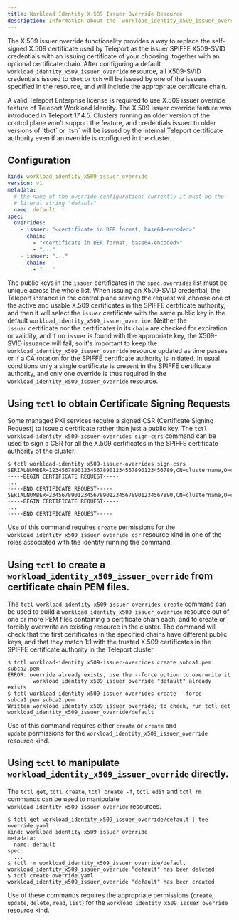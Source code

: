 ```yaml
---
title: Workload Identity X.509 Issuer Override Resource
description: Information about the `workload_identity_x509_issuer_override` resource
---
```


The X.509 issuer override functionality provides a way to replace the self-signed X.509 certificate used by Teleport as the issuer SPIFFE X509-SVID credentials with an issuing certificate of your choosing, together with an optional certificate chain. After configuring a default `workload_identity_x509_issuer_override` resource, all X509-SVID credentials issued to `tbot` or `tsh` will be issued by one of the issuers specified in the resource, and will include the appropriate certificate chain.

<Admonition type="warning" title="Teleport Enterprise Required">
A valid Teleport Enterprise license is required to use X.509 issuer override feature of Teleport Workload Identity.
</Admonition>

<Admonition type="note" title="Version requirement">
The X.509 issuer override feature was introduced in Teleport 17.4.5. Clusters running an older version of the control plane won't support the feature, and credentials issued to older versions of `tbot` or `tsh` will be issued by the internal Teleport certificate authority even if an override is configured in the cluster.
</Admonition>

## Configuration

```yaml
kind: workload_identity_x509_issuer_override
version: v1
metadata:
  # the name of the override configuration; currently it must be the
  # literal string "default"
  name: default
spec:
  overrides:
    - issuer: "<certificate in DER format, base64-encoded>"
      chain:
        - "<certificate in DER format, base64-encoded>"
        - "..."
    - issuer: "..."
      chain:
        - "..."
```

The public keys in the `issuer` certificates in the `spec.overrides` list must be unique across the whole list. When issuing an X509-SVID credential, the Teleport instance in the control plane serving the request will choose one of the active and usable X.509 certificates in the SPIFFE certificate authority, and then it will select the `issuer` certificate with the same public key in the default `workload_identity_x509_issuer_override`. Neither the `issuer` certificate nor the certificates in its `chain` are checked for expiration or validity, and if no `issuer` is found with the appropriate key, the X509-SVID issuance will fail, so it's important to keep the `workload_identity_x509_issuer_override` resource updated as time passes or if a CA rotation for the SPIFFE certificate authority is initiated. In usual conditions only a single certificate is present in the SPIFFE certificate authority, and only one override is thus required in the `workload_identity_x509_issuer_override` resource.

## Using `tctl` to obtain Certificate Signing Requests

Some managed PKI services require a signed CSR (Certificate Signing Request) to issue a certificate rather than just a public key. The `tctl workload-identity x509-issuer-overrides sign-csrs` command can be used to sign a CSR for all the X.509 certificates in the SPIFFE certificate authority of the cluster.

```code
$ tctl workload-identity x509-issuer-overrides sign-csrs
SERIALNUMBER=123456789012345678901234567890123456789,CN=clustername,O=clustername
-----BEGIN CERTIFICATE REQUEST-----
...
-----END CERTIFICATE REQUEST-----
SERIALNUMBER=234567890123456789012345678901234567890,CN=clustername,O=clustername
-----BEGIN CERTIFICATE REQUEST-----
...
-----END CERTIFICATE REQUEST-----
```

Use of this command requires `create` permissions for the `workload_identity_x509_issuer_override_csr` resource kind in one of the roles associated with the identity running the command.

## Using `tctl` to create a `workload_identity_x509_issuer_override` from certificate chain PEM files.

The `tctl workload-identity x509-issuer-overrides create` command can be used to build a `workload_identity_x509_issuer_override` resource out of one or more PEM files containing a certificate chain each, and to create or forcibly overwrite an existing resource in the cluster. The command will check that the first certificates in the specified chains have different public keys, and that they match 1:1 with the trusted X.509 certificates in the SPIFFE certificate authority in the Teleport cluster.

```code
$ tctl workload-identity x509-issuer-overrides create subca1.pem subca2.pem
ERROR: override already exists, use the --force option to overwrite it
        workload_identity_x509_issuer_override "default" already exists
$ tctl workload-identity x509-issuer-overrides create --force subca1.pem subca2.pem
Written workload_identity_x509_issuer_override; to check, run tctl get workload_identity_x509_issuer_override/default
```

Use of this command requires either `create` or `create` and `update` permissions for the `workload_identity_x509_issuer_override` resource kind.

## Using `tctl` to manipulate `workload_identity_x509_issuer_override` directly.

The `tctl get`, `tctl create`, `tctl create -f`, `tctl edit` and `tctl rm` commands can be used to manipulate `workload_identity_x509_issuer_override` resources.

```code
$ tctl get workload_identity_x509_issuer_override/default | tee override.yaml
kind: workload_identity_x509_issuer_override
metadata:
  name: default
spec:
  ...
$ tctl rm workload_identity_x509_issuer_override/default
workload_identity_x509_issuer_override "default" has been deleted
$ tctl create override.yaml
workload_identity_x509_issuer_override "default" has been created
```

Use of these commands requires the appropriate permissions (`create`, `update`, `delete`, `read`, `list`) for the `workload_identity_x509_issuer_override` resource kind.
